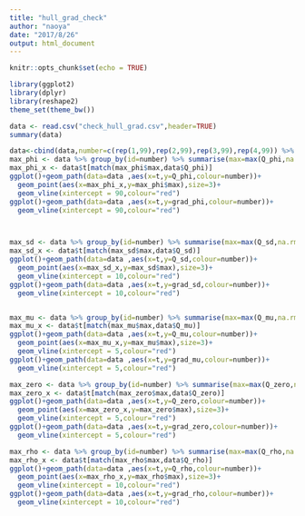 ```yaml
---
title: "hull_grad_check"
author: "naoya"
date: "2017/8/26"
output: html_document
---
```


```r
knitr::opts_chunk$set(echo = TRUE)
```

```r
library(ggplot2)
library(dplyr)
library(reshape2)
theme_set(theme_bw())
```


```r
data <- read.csv("check_hull_grad.csv",header=TRUE)
summary(data)

data<-cbind(data,number=c(rep(1,99),rep(2,99),rep(3,99),rep(4,99)) %>% as.factor())
max_phi <- data %>% group_by(id=number) %>% summarise(max=max(Q_phi,na.rm = T))
max_phi_x <- data$t[match(max_phi$max,data$Q_phi)]
ggplot()+geom_path(data=data ,aes(x=t,y=Q_phi,colour=number))+
  geom_point(aes(x=max_phi_x,y=max_phi$max),size=3)+
  geom_vline(xintercept = 90,colour="red")
ggplot()+geom_path(data=data ,aes(x=t,y=grad_phi,colour=number))+
  geom_vline(xintercept = 90,colour="red")



max_sd <- data %>% group_by(id=number) %>% summarise(max=max(Q_sd,na.rm = T))
max_sd_x <- data$t[match(max_sd$max,data$Q_sd)]
ggplot()+geom_path(data=data ,aes(x=t,y=Q_sd,colour=number))+
  geom_point(aes(x=max_sd_x,y=max_sd$max),size=3)+
  geom_vline(xintercept = 10,colour="red")
ggplot()+geom_path(data=data ,aes(x=t,y=grad_sd,colour=number))+
  geom_vline(xintercept = 10,colour="red")


max_mu <- data %>% group_by(id=number) %>% summarise(max=max(Q_mu,na.rm = T))
max_mu_x <- data$t[match(max_mu$max,data$Q_mu)]
ggplot()+geom_path(data=data ,aes(x=t,y=Q_mu,colour=number))+
  geom_point(aes(x=max_mu_x,y=max_mu$max),size=3)+
  geom_vline(xintercept = 5,colour="red")
ggplot()+geom_path(data=data ,aes(x=t,y=grad_mu,colour=number))+
  geom_vline(xintercept = 5,colour="red")

max_zero <- data %>% group_by(id=number) %>% summarise(max=max(Q_zero,na.rm = T))
max_zero_x <- data$t[match(max_zero$max,data$Q_zero)]
ggplot()+geom_path(data=data ,aes(x=t,y=Q_zero,colour=number))+
  geom_point(aes(x=max_zero_x,y=max_zero$max),size=3)+
  geom_vline(xintercept = 5,colour="red")
ggplot()+geom_path(data=data ,aes(x=t,y=grad_zero,colour=number))+
  geom_vline(xintercept = 5,colour="red")

max_rho <- data %>% group_by(id=number) %>% summarise(max=max(Q_rho,na.rm = T))
max_rho_x <- data$t[match(max_rho$max,data$Q_rho)]
ggplot()+geom_path(data=data ,aes(x=t,y=Q_rho,colour=number))+
  geom_point(aes(x=max_rho_x,y=max_rho$max),size=3)+
  geom_vline(xintercept = 10,colour="red")
ggplot()+geom_path(data=data ,aes(x=t,y=grad_rho,colour=number))+
  geom_vline(xintercept = 10,colour="red")

```

